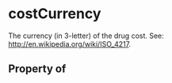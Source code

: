 # costCurrency

The currency (in 3-letter) of the drug cost. See: http://en.wikipedia.org/wiki/ISO_4217.

## Property of



